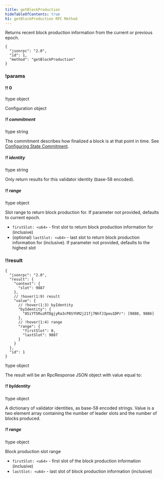 ```yaml
---
title: getBlockProduction
hideTableOfContents: true
h1: getBlockProduction RPC Method
---
```


Returns recent block production information from the current or previous epoch.

<APIMethod>

```jsonc !!request curl
{
  "jsonrpc": "2.0",
  "id": 1,
  "method": "getBlockProduction"
}
```

### !params

#### !! 0

!type object

Configuration object

##### !! commitment

!type string

The commitment describes how finalized a block is at that point in time. See
[Configuring State Commitment](/docs/rpc#configuring-state-commitment).

##### !! identity

!type string

Only return results for this validator identity (base-58 encoded).

##### !! range

!type object

Slot range to return block production for. If parameter not provided, defaults
to current epoch.

- `firstSlot: <u64>` - first slot to return block production information for
  (inclusive)
- (optional) `lastSlot: <u64>` - last slot to return block production
  information for (inclusive). If parameter not provided, defaults to the
  highest slot

### !!result

```jsonc !response
{
  "jsonrpc": "2.0",
  "result": {
    "context": {
      "slot": 9887
    },
    // !hover(1:9) result
    "value": {
      // !hover(1:3) byIdentity
      "byIdentity": {
        "85iYT5RuzRTDgjyRa3cP8SYhM2j21fj7NhfJ3peu1DPr": [9888, 9886]
      },
      // !hover(1:4) range
      "range": {
        "firstSlot": 0,
        "lastSlot": 9887
      }
    }
  },
  "id": 1
}
```

!type object

The result will be an RpcResponse JSON object with value equal to:

##### !! byIdentity

!type object

A dictionary of validator identities, as base-58 encoded strings. Value is a two
element array containing the number of leader slots and the number of blocks
produced.

##### !! range

!type object

Block production slot range

- `firstSlot: <u64>` - first slot of the block production information
  (inclusive)
- `lastSlot: <u64>` - last slot of block production information (inclusive)

</APIMethod>
